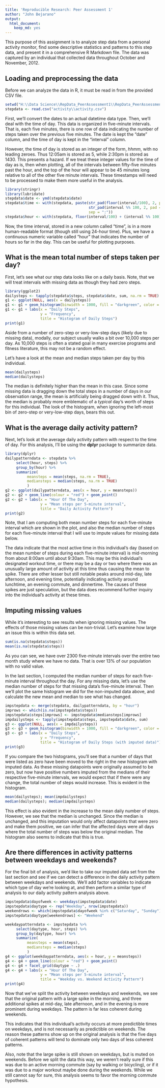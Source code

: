```yaml
---
title: 'Reproducible Research: Peer Assessment 1'
author: "John Bejarano"
output:
  html_document:
    keep_md: yes
---
```

This purpose of this assignment is to analyze step data from a personal activity monitor, find some descriptive statistics and patterns to this step data, and present it in a comprehensive R Markdown file.  The data was captured by an individual that collected data throughout October and November, 2012.

## Loading and preprocessing the data

Before we can analyze the data in R, it must be read in from the provided CSV file.

```r
setwd("H:\\Data Science\\RepData_PeerAssessment1\\RepData_PeerAssessment1")
stepdata <- read.csv("activity\\activity.csv")
```

First, we'll convert the dates to an actual datetime data type.  Then, we'll deal with the time of day.  This data is organized in five-minute intervals.  That is, each five minutes, there is one row of data indicating the number of steps taken over the previous five minutes.  The date is kept the "date" column, and the time of day is kept in the "interval" column.  

However, the time of day is stored as an integer of the form, *hhmm*, with no leading zeroes.  Thus 12:05am is stored as 5, while 2:30pm is stored as 1430.  This presents a hazard.  If we treat these integer values for the time of day as is, then when plotting, all of the intervals between fifty-five minutes past the hour, and the top of the hour will appear to be 45 minutes long relative to all of the other five minute intervals.  These timestamps will need to be processed to make them more useful in the analysis.

```r
library(stringr)
library(lubridate)
stepdata$date <- ymd(stepdata$date)
stepdata$time <- with(stepdata, paste(str_pad(floor(interval/100), 2, pad = "0"),
                                      str_pad(interval %% 100, 2, pad = "0"),
                                      sep = ":"))
stepdata$hour <- with(stepdata, floor(interval/100) + (interval %% 100) / 60)
```

Now, the time interval, stored in a new column called "time", is in a more human-readable format (though still using 24-hour time).  Plus, we have a continuous numeric variable called "hour" that indicates the number of hours so far in the day.  This can be useful for plotting purposes.

## What is the mean total number of steps taken per day?

First, let's see what our step data looks like on a daily basis.  Note, that we will treat intervals with missing data as though they had zero steps.


```r
library(ggplot2)
dailysteps <- tapply(stepdata$steps, stepdata$date, sum, na.rm = TRUE)
g1 <- ggplot(NULL, aes(x = dailysteps))
g1 <- g1 + geom_histogram(binwidth = 1000, fill = "darkgreen", color = "black")
g1 <- g1 + labs(x = "Daily Steps",
                y = "Frequency",
                title = "Histogram of Daily Steps")
print(g1)
```

Aside from a number of zero-step or very-low-step days (likely due to missing data), modally, our subject usually walks a bit over 10,000 steps per day.  As 10,000 steps is often a stated goal in many exercise programs and fitness literature, this may not be a random effect.

Let's have a look at the mean and median steps taken per day by this individual.

```r
mean(dailysteps)
median(dailysteps)
```

The median is definitely higher than the mean in this case.  Since some missing data is dragging down the total steps in a number of days in our observation range, the mean is artificially being dragged down with it.  Thus, the median is probably more emblematic of a *typical* day's worth of steps for this individual.  The look of the histogram, when ignoring the left-most bin of zero-step or very-low-step days, bears this out.

## What is the average daily activity pattern?

Next, let's look at the average daily activity pattern with respect to the time of day.  For this analysis, I'll be using the **dplyr** package to summarize data.

```r
library(dplyr)
dailypatterndata <- stepdata %>%
     select(hour, steps) %>%
     group_by(hour) %>%
     summarize(
          meansteps = mean(steps, na.rm = TRUE),
          mediansteps = median(steps, na.rm = TRUE)
          )
g2 <- ggplot(dailypatterndata, aes(x = hour, y = meansteps))
g2 <- g2 + geom_line(colour = "red") + geom_point()
g2 <- g2 + labs(x = "Hour Of The Day",
                y = "Mean steps per 5-minute interval",
                title = "Daily Activity Pattern")
print(g2)
```

Note, that I am computing both mean number steps for each five-minute interval which are shown in the plot, and also the median number of steps for each five-minute interval that I will use to impute values for missing data below.

The data indicate that the most active time in this individual's day (based on the mean number of steps during each five-minute interval) is mid-morning from about 8:00am until about 9:30am.  This may be this individual's designated workout time, or there may be a day or two where there was an unusually large amount of activity at this time thus causing the mean to spike.  There are other lesser but still notable peaks around mid-day, late afternoon, and evening time, potentially indicating activity around lunchtime, an evening commute, and dinnertime.  The causes of these spikes are just speculation, but the data does recommend further inquiry into the individual's activity at these times.

## Imputing missing values

While it's interesting to see results when ignoring missing values.  The effects of those missing values can be non-trivial.  Let's examine how large an issue this is within this data set.

```r
sum(is.na(stepdata$steps))
mean(is.na(stepdata$steps))
```

As you can see, we have over 2300 five-minute intervals over the entire two month study where we have no data.  That is over 13% of our population with no valid value.

In the last section, I computed the median number of steps for each five-minute interval throughout the day.  For any missing data, let's use the median number of steps for that missing data's five-minute interval.  Then we'll plot the same histogram we did for the non-imputed data above, and calculate the new mean and median to see what has changed.


```r
impstepdata <- merge(stepdata, dailypatterndata, by = "hour")
improws <- which(is.na(impstepdata$steps))
impstepdata$steps[improws] <- impstepdata$mediansteps[improws]
impdailysteps <- tapply(impstepdata$steps, impstepdata$date, sum)
g3 <- ggplot(NULL, aes(x = impdailysteps))
g3 <- g3 + geom_histogram(binwidth = 1000, fill = "darkgreen", color = "black")
g3 <- g3 + labs(x = "Daily Steps",
                y = "Frequency",
                title = "Histogram of Daily Steps (with imputed data)")
print(g3)
```

If you compare the two histograms, you'll see that a number of days that were listed as zero have been moved to the right in the new histogram with imputed data.  As these missing datapoints were originally assumed to be zero, but now have positive numbers imputed from the medians of their respective five-minute intervals, we would expect that if there were any change, the total number of steps would increase.  This is evident in the histogram.

```r
mean(dailysteps); mean(impdailysteps)
median(dailysteps); median(impdailysteps)
```

This effect is also evident in the increase to the mean daily number of steps.  However, we see that the median is unchanged.  Since the median is unchanged, and this imputation would only affect datapoints that were zero and make them positive, we can infer that the affected days were all days where the total number of steps was below the original median.  The histogram also seems to indicate that this is true.

## Are there differences in activity patterns between weekdays and weekends?

For the final bit of analysis, we'd like to take our imputed data set from the last section and see if we can detect a difference in the daily activity pattern between weekdays and weekends.  We'll add factor variables to indicate which type of day we're looking at, and then perform a similar type of analysis to our daily activity pattern analysis above.

```r
impstepdata$dayofweek <- weekdays(impstepdata$date)
impstepdata$daytype <- rep("Weekday", nrow(impstepdata))
weekendrows <- which(impstepdata$dayofweek %in% c("Saturday", "Sunday"))
impstepdata$daytype[weekendrows] <- "Weekend"

weekdaypatterndata <- impstepdata %>%
     select(daytype, hour, steps) %>%
     group_by(daytype, hour) %>%
     summarize(
          meansteps = mean(steps),
          mediansteps = median(steps)
          )
g4 <- ggplot(weekdaypatterndata, aes(x = hour, y = meansteps))
g4 <- g4 + geom_line(colour = "red") + geom_point()
g4 <- g4 + facet_grid(daytype ~ .)
g4 <- g4 + labs(x = "Hour Of The Day",
                y = "Mean steps per 5-minute interval",
                title = "Weekday vs. Weekend Activity Pattern")
print(g4)
```

Now that we've split the activity between weekdays and weekends, we see that the original pattern with a large spike in the morning, and three additional spikes at mid-day, late afternoon, and in the evening is more prominent during weekdays.  The pattern is far less coherent during weekends.

This indicates that this individual's activity occurs at more predictible times on weekdays, and is not necessarily as predictible on weekends.  The reason these patterns show up on the original analysis is that the five days of coherent patterns will tend to dominate only two days of less coherent patterns.

Also, note that the large spike is still shown on weekdays, but is muted on weekends.  Before we split the data this way, we weren't really sure if this was due to an active morning commute (say by walking or bicycling), or if it was due to a major workout maybe done during the weekends.  While we still cannot say for sure, this analysis seems to favor the morning commute hypothesis.
